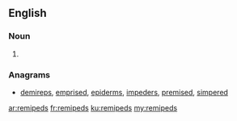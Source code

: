 ==English==

===Noun===
{{head|en|plural}}

# {{plural of|remiped|lang=en|nocat=1}}

===Anagrams===
* [[demireps#English|demireps]], [[emprised#English|emprised]], [[epiderms#English|epiderms]], [[impeders#English|impeders]], [[premised#English|premised]], [[simpered#English|simpered]]

[[ar:remipeds]]
[[fr:remipeds]]
[[ku:remipeds]]
[[my:remipeds]]